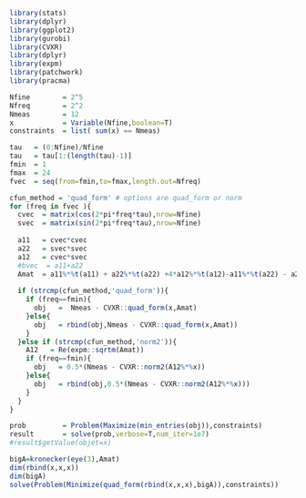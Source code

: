```r
library(stats)
library(dplyr)
library(ggplot2)
library(gurobi)
library(CVXR)
library(dplyr)
library(expm)
library(patchwork)
library(pracma)
```

```r
Nfine        = 2^5
Nfreq        = 2^2
Nmeas        = 12 
x            = Variable(Nfine,boolean=T)
constraints  = list( sum(x) == Nmeas)

tau   = (0:Nfine)/Nfine       
tau   = tau[1:(length(tau)-1)] 
fmin  = 1
fmax  = 24 
fvec  = seq(from=fmin,to=fmax,length.out=Nfreq)

cfun_method = 'quad_form' # options are quad_form or norm
for (freq in fvec ){ 
  cvec  = matrix(cos(2*pi*freq*tau),nrow=Nfine)
  svec  = matrix(sin(2*pi*freq*tau),nrow=Nfine)
  
  a11   = cvec*cvec
  a22   = svec*svec
  a12   = cvec*svec
  #bvec  = a11+a22
  Amat  = a11%*%t(a11) + a22%*%t(a22) +4*a12%*%t(a12)-a11%*%t(a22) - a22%*%t(a11)
  
  if (strcmp(cfun_method,'quad_form')){
    if (freq==fmin){
      obj   =  Nmeas - CVXR::quad_form(x,Amat)
    }else{
      obj   = rbind(obj,Nmeas - CVXR::quad_form(x,Amat))
    }
  }else if (strcmp(cfun_method,'norm2')){
    A12   = Re(expm::sqrtm(Amat))
    if (freq==fmin){
      obj   = 0.5*(Nmeas - CVXR::norm2(A12%*%x))
    }else{
      obj   = rbind(obj,0.5*(Nmeas - CVXR::norm2(A12%*%x)))
    }
  }
}

prob         = Problem(Maximize(min_entries(obj)),constraints)
result       = solve(prob,verbose=T,num_iter=1e7)
#result$getValue(objet=x)
```


```r
bigA=kronecker(eye(3),Amat)
dim(rbind(x,x,x))
dim(bigA)
solve(Problem(Minimize(quad_form(rbind(x,x,x),bigA)),constraints))


```